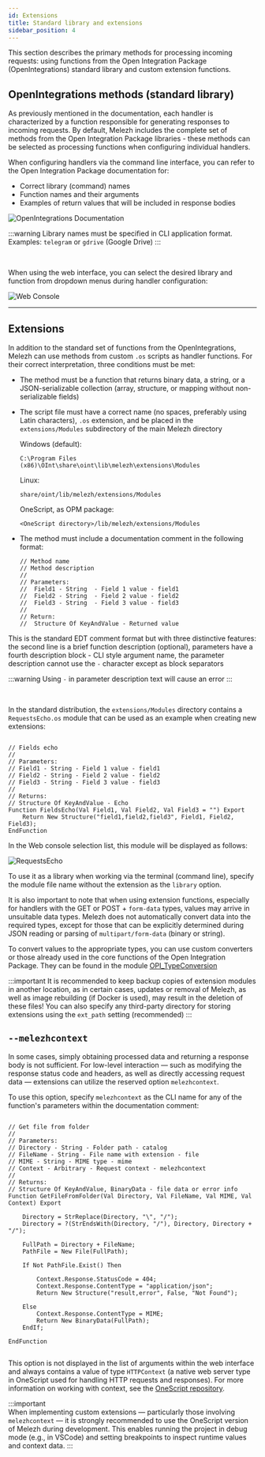 ```yaml
---
id: Extensions
title: Standard library and extensions
sidebar_position: 4
---
```


This section describes the primary methods for processing incoming requests: using functions from the Open Integration Package (OpenIntegrations) standard library and custom extension functions.

## OpenIntegrations methods (standard library)

As previously mentioned in the documentation, each handler is characterized by a function responsible for generating responses to incoming requests. By default, Melezh includes the complete set of methods from the Open Integration Package libraries - these methods can be selected as processing functions when configuring individual handlers.

When configuring handlers via the command line interface, you can refer to the Open Integration Package documentation for:
- Correct library (command) names
- Function names and their arguments
- Examples of return values that will be included in response bodies

![OpenIntegrations Documentation](../../../../static/img/Docs/Melezh/en/3.png)

:::warning
Library names must be specified in CLI application format. Examples: `telegram` or `gdrive` (Google Drive)
:::

<br/>

When using the web interface, you can select the desired library and function from dropdown menus during handler configuration:

![Web Console](../../../../static/img/Docs/Melezh/en/4.png)

<hr/>

## Extensions

In addition to the standard set of functions from the OpenIntegrations, Melezh can use methods from custom `.os` scripts as handler functions. For their correct interpretation, three conditions must be met:

+ The method must be a function that returns binary data, a string, or a JSON-serializable collection (array, structure, or mapping without non-serializable fields)
+ The script file must have a correct name (no spaces, preferably using Latin characters), `.os` extension, and be placed in the `extensions/Modules` subdirectory of the main Melezh directory

	Windows (default):
	```
	C:\Program Files (x86)\OInt\share\oint\lib\melezh\extensions\Modules
	```

	Linux:
	```
	share/oint/lib/melezh/extensions/Modules
	```

	OneScript, as OPM package:
	```
	<OneScript directory>/lib/melezh/extensions/Modules
	```

+ The method must include a documentation comment in the following format:

	```bsl
	// Method name
	// Method description
	//
	// Parameters:
	//  Field1 - String  - Field 1 value - field1
	//  Field2 - String  - Field 2 value - field2
	//  Field3 - String  - Field 3 value - field3
	//
	// Return:
	//  Structure Of KeyAndValue - Returned value
	```

This is the standard EDT comment format but with three distinctive features: the second line is a brief function description (optional), parameters have a fourth description block - CLI style argument name, the parameter description cannot use the `-` character except as block separators

:::warning
Using `-` in parameter description text will cause an error
:::

<br/>

In the standard distribution, the `extensions/Modules` directory contains a `RequestsEcho.os` module that can be used as an example when creating new extensions:

```bsl title="RequestsEcho.os"

// Fields echo
//
// Parameters:
// Field1 - String - Field 1 value - field1
// Field2 - String - Field 2 value - field2
// Field3 - String - Field 3 value - field3
//
// Returns:
// Structure Of KeyAndValue - Echo
Function FieldsEcho(Val Field1, Val Field2, Val Field3 = "") Export
	Return New Structure("field1,field2,field3", Field1, Field2, Field3);
EndFunction

```

In the Web console selection list, this module will be displayed as follows:

![RequestsEcho](../../../../static/img/Docs/Melezh/en/5.png)

To use it as a library when working via the terminal (command line), specify the module file name without the extension as the `library` option.

It is also important to note that when using extension functions, especially for handlers with the GET or POST + `form-data` types, values may arrive in unsuitable data types. Melezh does not automatically convert data into the required types, except for those that can be explicitly determined during JSON reading or parsing of `multipart/form-data` (binary or string).

To convert values to the appropriate types, you can use custom converters or those already used in the core functions of the Open Integration Package. They can be found in the module [OPI_TypeConversion](github.com/Bayselonarrend/OpenIntegrations/blob/main/src/en/OInt/tools/Modules/OPI_TypeConversion.os) 

:::important
It is recommended to keep backup copies of extension modules in another location, as in certain cases, updates or removal of Melezh, as well as image rebuilding (if Docker is used), may result in the deletion of these files! You can also specify any third-party directory for storing extensions using the `ext_path` setting (recommended)
:::

## `--melezhcontext`

In some cases, simply obtaining processed data and returning a response body is not sufficient. For low-level interaction — such as modifying the response status code and headers, as well as directly accessing request data — extensions can utilize the reserved option `melezhcontext`.

To use this option, specify `melezhcontext` as the CLI name for any of the function's parameters within the documentation comment:


```bsl title="Static.os (Melezh extension)"

// Get file from folder
//
// Parameters:
// Directory - String - Folder path - catalog
// FileName - String - File name with extension - file
// MIME - String - MIME type - mime
// Context - Arbitrary - Request context - melezhcontext
//
// Returns:
// Structure Of KeyAndValue, BinaryData - file data or error info
Function GetFileFromFolder(Val Directory, Val FileName, Val MIME, Val Context) Export

	Directory = StrReplace(Directory, "\", "/");
	Directory = ?(StrEndsWith(Directory, "/"), Directory, Directory + "/");

	FullPath = Directory + FileName;
	PathFile = New File(FullPath);

	If Not PathFile.Exist() Then

		Context.Response.StatusCode = 404;
		Context.Response.ContentType = "application/json";
		Return New Structure("result,error", False, "Not Found");

	Else
		Context.Response.ContentType = MIME;
		Return New BinaryData(FullPath);
	EndIf;

EndFunction


```

This option is not displayed in the list of arguments within the web interface and always contains a value of type `HTTPContext` (a native web server type in OneScript used for handling HTTP requests and responses). For more information on working with context, see the [OneScript repository](https://github.com/EvilBeaver/OneScript/tree/develop/src/OneScript.Web.Server). 

:::important  
When implementing custom extensions — particularly those involving `melezhcontext` — it is strongly recommended to use the OneScript version of Melezh during development. This enables running the project in debug mode (e.g., in VSCode) and setting breakpoints to inspect runtime values and context data.
:::
